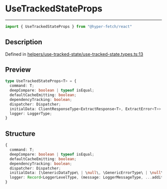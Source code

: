 

# UseTrackedStateProps

<div class="api-docs__separator" data-reactroot="">

---

</div><div class="api-docs__import" data-reactroot="">

```ts
import { UseTrackedStateProps } from "@hyper-fetch/react"
```

</div><div class="api-docs__section">

## Description

</div><div class="api-docs__description"><span class="api-docs__do-not-parse">



</span></div><p class="api-docs__definition">

Defined in [helpers/use-tracked-state/use-tracked-state.types.ts:13](https://github.com/BetterTyped/hyper-fetch/blob/993719ed/packages/react/src/helpers/use-tracked-state/use-tracked-state.types.ts#L13)

</p><div class="api-docs__section">

## Preview

</div><div class="api-docs__preview type">

```ts
type UseTrackedStateProps<T> = {
  command: T; 
  deepCompare: boolean | typeof isEqual; 
  defaultCacheEmitting: boolean; 
  dependencyTracking: boolean; 
  dispatcher: Dispatcher; 
  initialData: ClientResponseType<ExtractResponse<T>, ExtractError<T>> | null; 
  logger: LoggerType; 
}
```

</div><div class="api-docs__section">

## Structure

</div><div class="api-docs__returns">

```ts
{
  command: T;
  deepCompare: boolean | typeof isEqual;
  defaultCacheEmitting: boolean;
  dependencyTracking: boolean;
  dispatcher: Dispatcher;
  initialData: [\GenericDataType\ | \null\, \GenericErrorType\ | \null\, \number\ | \null\] | null;
  logger: Record<LoggerLevelType, (message: LoggerMessageType, ...additionalData: LoggerMessageType[]) => void>;
}
```

</div>